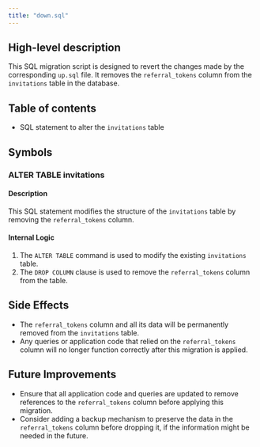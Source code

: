 ```yaml
---
title: "down.sql"
---
```


## High-level description
This SQL migration script is designed to revert the changes made by the corresponding `up.sql` file. It removes the `referral_tokens` column from the `invitations` table in the database.

## Table of contents
- SQL statement to alter the `invitations` table

## Symbols

### ALTER TABLE invitations
#### Description
This SQL statement modifies the structure of the `invitations` table by removing the `referral_tokens` column.

#### Internal Logic
1. The `ALTER TABLE` command is used to modify the existing `invitations` table.
2. The `DROP COLUMN` clause is used to remove the `referral_tokens` column from the table.

## Side Effects
- The `referral_tokens` column and all its data will be permanently removed from the `invitations` table.
- Any queries or application code that relied on the `referral_tokens` column will no longer function correctly after this migration is applied.

## Future Improvements
- Ensure that all application code and queries are updated to remove references to the `referral_tokens` column before applying this migration.
- Consider adding a backup mechanism to preserve the data in the `referral_tokens` column before dropping it, if the information might be needed in the future.
